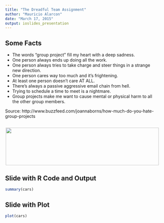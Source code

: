 ```yaml
---
title: "The Dreadful Team Assignment"
author: "Mauricio Alarcon"
date: "March 17, 2015"
output: ioslides_presentation
---
```


## Some Facts

* The words “group project” fill my heart with a deep sadness.
* One person always ends up doing all the work.
* One person always tries to take charge and steer things in a strange new direction.
* One person cares way too much and it’s frightening.
* At least one person doesn’t care AT ALL.
* There’s always a passive aggressive email chain from hell.
* Trying to schedule a time to meet is a nightmare.
* Group projects make me want to cause mental or physical harm to all the other group members.

Source: http://www.buzzfeed.com/joannaborns/how-much-do-you-hate-group-projects

## 

<p align="center"><img align="center" width="500" height="123" src="https://raw.githubusercontent.com/rmalarc/is607/master/assignment7/data.png"></p>


## Slide with R Code and Output

```r
summary(cars)
```

## Slide with Plot

```r
plot(cars)
```

